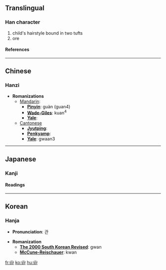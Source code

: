 {{see|卝}}<!-- may be replaced by zh-forms -->

==Translingual==
===Han character===
{{Han char|rad=丨|as=04|sn=5|four=2277<sub>0</sub>|canj=女中中中一 (VLLLM)}}
# child's hairstyle bound in two tufts
# ore
====References====
{{Han ref|kx=0079.100|dkj=00077|dj=0161.040|hdz=10052.120|uh=4E31|ud=20017|bh=C963|bd=51555}}

----
==Chinese==
===Hanzi===


* '''Romanizations'''
** [[Mandarin]]:
*** '''[[Pinyin]]''': guàn (guan4)
*** '''[[Wade-Giles]]''': kuan<sup>4</sup>
*** '''[[Yale]]''': 
**[[Cantonese]]
***'''[[Jyutping]]''':
***'''[[Penkyamp]]''': 
***'''[[Yale]]''': gwaan3


----
==Japanese==
===Kanji===


{{ja-kanji|grade=|rs=丨04}}
====Readings====
{{ja-readings|on=[[かん]] (kan), [[こう]] (kō), [[けん]] (ken)|kun=[[あげまき]] (agemaki), [[あらがね]] (aragane)}}


----
==Korean==
===Hanja===

* '''Pronunciation''': 관

* '''Romanization'''
** '''[[The 2000 South Korean Revised Romanization|The 2000 South Korean Revised]]''': gwan
** '''[[McCune-Reischauer]]''': kwan


[[fr:丱]]
[[ko:丱]]
[[hu:丱]]